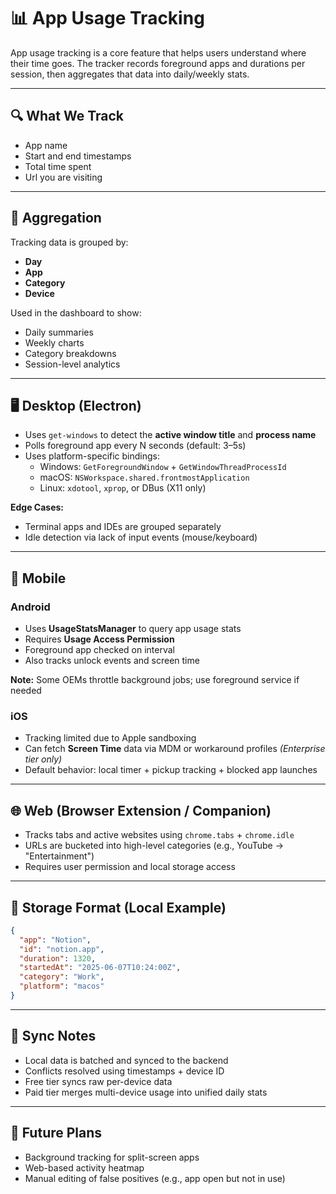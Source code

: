 # 📊 App Usage Tracking

App usage tracking is a core feature that helps users understand where their time goes. The tracker records foreground apps and durations per session, then aggregates that data into daily/weekly stats.

---

## 🔍 What We Track

- App name
- Start and end timestamps
- Total time spent
- Url you are visiting

---

## 🧠 Aggregation

Tracking data is grouped by:
- **Day**
- **App**
- **Category**
- **Device**

Used in the dashboard to show:
- Daily summaries
- Weekly charts
- Category breakdowns
- Session-level analytics

---

## 🖥️ Desktop (Electron)

- Uses `get-windows` to detect the **active window title** and **process name**
- Polls foreground app every N seconds (default: 3–5s)
- Uses platform-specific bindings:
  - Windows: `GetForegroundWindow` + `GetWindowThreadProcessId`
  - macOS: `NSWorkspace.shared.frontmostApplication`
  - Linux: `xdotool`, `xprop`, or DBus (X11 only)

**Edge Cases:**
- Terminal apps and IDEs are grouped separately
- Idle detection via lack of input events (mouse/keyboard)

---

## 📱 Mobile

### Android
- Uses **UsageStatsManager** to query app usage stats
- Requires **Usage Access Permission**
- Foreground app checked on interval
- Also tracks unlock events and screen time

**Note:** Some OEMs throttle background jobs; use foreground service if needed

### iOS
- Tracking limited due to Apple sandboxing
- Can fetch **Screen Time** data via MDM or workaround profiles *(Enterprise tier only)*
- Default behavior: local timer + pickup tracking + blocked app launches

---

## 🌐 Web (Browser Extension / Companion)

- Tracks tabs and active websites using `chrome.tabs` + `chrome.idle`
- URLs are bucketed into high-level categories (e.g., YouTube → "Entertainment")
- Requires user permission and local storage access

---

## 📂 Storage Format (Local Example)

```json
{
  "app": "Notion",
  "id": "notion.app",
  "duration": 1320,
  "startedAt": "2025-06-07T10:24:00Z",
  "category": "Work",
  "platform": "macos"
}
```

---

## 🔄 Sync Notes

- Local data is batched and synced to the backend
- Conflicts resolved using timestamps + device ID
- Free tier syncs raw per-device data
- Paid tier merges multi-device usage into unified daily stats

---

## 🚧 Future Plans

- Background tracking for split-screen apps
- Web-based activity heatmap
- Manual editing of false positives (e.g., app open but not in use)
